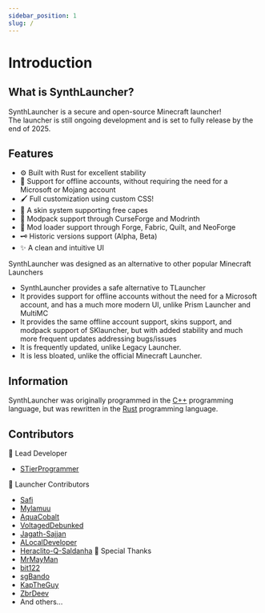 ```yaml
---
sidebar_position: 1
slug: /
---
```


# Introduction

## What is SynthLauncher?
SynthLauncher is a secure and open-source Minecraft launcher!\
The launcher is still ongoing development and is set to fully release by the end of 2025.

## Features

- ⚙️ Built with Rust for excellent stability
- 🛜 Support for offline accounts, without requiring the need for a Microsoft or Mojang account
- 🖌️ Full customization using custom CSS! 
- 👕 A skin system supporting free capes 
- 🧰 Modpack support through CurseForge and Modrinth
- 🔨 Mod loader support through Forge, Fabric, Quilt, and NeoForge 
- 🗝️ Historic versions support (Alpha, Beta) 
- ✨ A clean and intuitive UI 

SynthLauncher was designed as an alternative to other popular Minecraft Launchers

- SynthLauncher provides a safe alternative to TLauncher
- It provides support for offline accounts without the need for a Microsoft account, and has a much more modern UI, unlike Prism Launcher and MultiMC
- It provides the same offline account support, skins support, and modpack support of SKlauncher, but with added stability and much more frequent updates addressing bugs/issues
- It is frequently updated, unlike Legacy Launcher.
- It is less bloated, unlike the official Minecraft Launcher.

## Information

SynthLauncher was originally programmed in the [C++](https://en.wikipedia.org/wiki/C%2B%2B) programming language, but was rewritten in the [Rust](https://en.wikipedia.org/wiki/Rust_(programming_language)) programming language.



## Contributors

👑 Lead Developer

- [STierProgrammer](https://github.com/STierProgrammer)

🍵 Launcher Contributors
- [Safi](https://github.com/safiworks)
- [Mylamuu](https://github.com/Mylamuu)
- [AquaCobalt](https://github.com/AquaCobalt)
- [VoltagedDebunked](https://github.com/voltageddebunked)
- [Jagath-Sajjan](https://github.com/jagath-sajjan)
- [ALocalDeveloper](https://github.com/ALocalDeveloper)
- [Heraclito-Q-Saldanha](https://github.com/Heraclito-Q-Saldanha)
💖 Special Thanks 
- [MrMayMan](https://github.com/Mrmayman)
- [bit122](https://github.com/bit122)
- [sgBando](https://github.com/sgBando)
- [KapTheGuy](https://github.com/KapTheGuy)
- [ZbrDeev](https://github.com/ZbrDeev)
- And others...